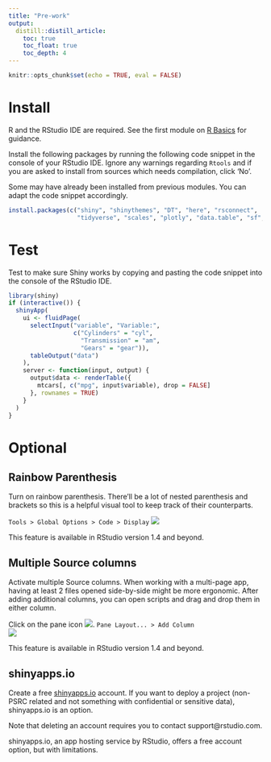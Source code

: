 ```yaml
---
title: "Pre-work"
output: 
  distill::distill_article:
    toc: true
    toc_float: true
    toc_depth: 4
---
```


```r
knitr::opts_chunk$set(echo = TRUE, eval = FALSE)
```
# Install

R and the RStudio IDE are required. See the first module on [R Basics](https://psrc.github.io/r-basics-I/00-index.html) for guidance.

Install the following packages by running the following code snippet in the console of your RStudio IDE. Ignore any warnings regarding `Rtools` and if you are asked to install from sources which needs compilation, click 'No'. 

<aside>
Some may have already been installed from previous modules. You can adapt the code snippet accordingly.
</aside>

```r
install.packages(c("shiny", "shinythemes", "DT", "here", "rsconnect", 
                   "tidyverse", "scales", "plotly", "data.table", "sf", "leaflet"))
```

# Test

Test to make sure Shiny works by copying and pasting the code snippet into the console of the RStudio IDE.

```r
library(shiny)
if (interactive()) {
  shinyApp(
    ui <- fluidPage(
      selectInput("variable", "Variable:",
                  c("Cylinders" = "cyl",
                    "Transmission" = "am",
                    "Gears" = "gear")),
      tableOutput("data")
    ),
    server <- function(input, output) {
      output$data <- renderTable({
        mtcars[, c("mpg", input$variable), drop = FALSE]
      }, rownames = TRUE)
    }
  )
}
```

# Optional

## Rainbow Parenthesis
<div>
Turn on rainbow parenthesis. There'll be a lot of nested parenthesis and brackets so this is a helpful visual tool to keep track of their counterparts.

`Tools > Global Options > Code > Display`
![](images/rainbow-paren.png)  
</div>

<aside>
This feature is available in RStudio version 1.4 and beyond. 
</aside>

## Multiple Source columns
<div>
Activate multiple Source columns. When working with a multi-page app, having at least 2 files opened side-by-side might be more ergonomic. After adding additional columns, you can open scripts and drag and drop them in either column.

Click on the pane icon ![](images/panel-layout-icon.png). `Pane Layout... > Add Column`  
![](images/add-column.png)
</div>  

<aside>
This feature is available in RStudio version 1.4 and beyond. 
</aside>

## shinyapps.io
<div>
Create a free [shinyapps.io](https://www.shinyapps.io/) account. If you want to deploy a project (non-PSRC related and not something with confidential or sensitive data), shinyapps.io  is an option.

Note that deleting an account requires you to contact support@rstudio.com.
</div>    
<aside>
shinyapps.io, an app hosting service by RStudio, offers a free account option, but with limitations.
</aside>
    








